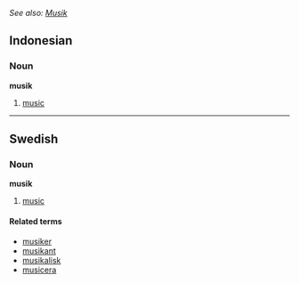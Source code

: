 ''See also: [[Musik]]''
==Indonesian==
===Noun===
'''musik'''
# [[music]]

----
==Swedish==
{{sv-noun-un|gender=Common|musik|musiken|musiks|musikens}}
===Noun===
'''musik'''
#[[music]]

====Related terms====
*[[musiker]]
*[[musikant]]
*[[musikalisk]]
*[[musicera]]